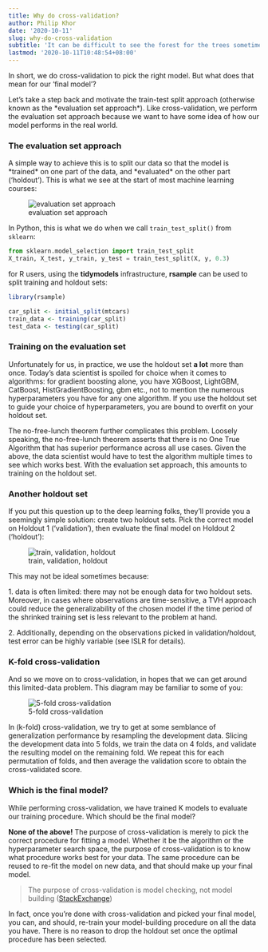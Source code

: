 ```yaml
---
title: Why do cross-validation?
author: Philip Khor
date: '2020-10-11'
slug: why-do-cross-validation
subtitle: 'It can be difficult to see the forest for the trees sometimes. And it certainly can be the case with cross-validation.'
lastmod: '2020-10-11T10:48:54+08:00'
---
```


In short, we do cross-validation to pick the right model. But what does that mean for our 'final model'?

Let's take a step back and motivate the train-test split approach (otherwise known as the \*evaluation set approach\*). Like cross-validation, we perform the evaluation set approach because we want to have some idea of how our model performs in the real world.

### The evaluation set approach

A simple way to achieve this is to split our data so that the model is \*trained\* on one part of the data, and \*evaluated\* on the other part ('holdout'). This is what we see at the start of most machine learning courses:

![evaluation set approach](Screenshot%202020-10-11%20105549.png)

In Python, this is what we do when we call `train_test_split()` from `sklearn`:

``` python
from sklearn.model_selection import train_test_split
X_train, X_test, y_train, y_test = train_test_split(X, y, 0.3)
```

for R users, using the **tidymodels** infrastructure, **rsample** can be used to split training and holdout sets:

``` r
library(rsample) 

car_split <- initial_split(mtcars)
train_data <- training(car_split)
test_data <- testing(car_split)
```

### Training on the evaluation set

Unfortunately for us, in practice, we use the holdout set **a lot** more than once. Today's data scientist is spoiled for choice when it comes to algorithms: for gradient boosting alone, you have XGBoost, LightGBM, CatBoost, HistGradientBoosting, gbm etc., not to mention the numerous hyperparameters you have for any one algorithm. If you use the holdout set to guide your choice of hyperparameters, you are bound to overfit on your holdout set.

The no-free-lunch theorem further complicates this problem. Loosely speaking, the no-free-lunch theorem asserts that there is no One True Algorithm that has superior performance across all use cases. Given the above, the data scientist would have to test the algorithm multiple times to see which works best. With the evaluation set approach, this amounts to training on the holdout set.

### Another holdout set

If you put this question up to the deep learning folks, they'll provide you a seemingly simple solution: create two holdout sets. Pick the correct model on Holdout 1 ('validation'), then evaluate the final model on Holdout 2 ('holdout'):

![train, validation, holdout](105453.png)

This may not be ideal sometimes because:

1\. data is often limited: there may not be enough data for two holdout sets. Moreover, in cases where observations are time-sensitive, a TVH approach could reduce the generalizability of the chosen model if the time period of the shrinked training set is less relevant to the problem at hand.

2\. Additionally, depending on the observations picked in validation/holdout, test error can be highly variable (see ISLR for details).

### K-fold cross-validation

And so we move on to cross-validation, in hopes that we can get around this limited-data problem. This diagram may be familiar to some of you:

![5-fold cross-validation](Screenshot%202020-10-11%20105633.png)

In (k-fold) cross-validation, we try to get at some semblance of generalization performance by resampling the development data. Slicing the development data into 5 folds, we train the data on 4 folds, and validate the resulting model on the remaining fold. We repeat this for each permutation of folds, and then average the validation score to obtain the cross-validated score.

### Which is the final model?

While performing cross-validation, we have trained K models to evaluate our training procedure. Which should be the final model?

**None of the above!** The purpose of cross-validation is merely to pick the correct procedure for fitting a model. Whether it be the algorithm or the hyperparameter search space, the purpose of cross-validation is to know what procedure works best for your data. The same procedure can be reused to re-fit the model on new data, and that should make up your final model.

> The purpose of cross-validation is model checking, not model building ([StackExchange](https://stats.stackexchange.com/a/52277))

In fact, once you're done with cross-validation and picked your final model, you can, and should, re-train your model-building procedure on all the data you have. There is no reason to drop the holdout set once the optimal procedure has been selected.
